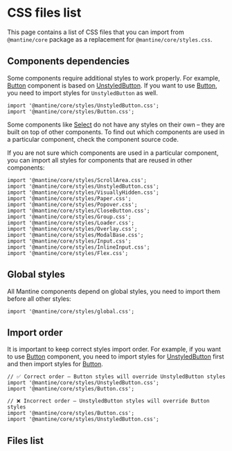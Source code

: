 

# CSS files list

This page contains a list of CSS files that you can import from `@mantine/core` package
as a replacement for `@mantine/core/styles.css`.

## Components dependencies

Some components require additional styles to work properly. For example, [Button](/core/button/)
component is based on [UnstyledButton](/core/unstyled-button/). If you want to use [Button](/core/button/),
you need to import styles for `UnstyledButton` as well.

```tsx
import '@mantine/core/styles/UnstyledButton.css';
import '@mantine/core/styles/Button.css';
```

Some components like [Select](/core/select/) do not have any styles on their own – they are built
on top of other components. To find out which components are used in a particular component, check
the component source code.

If you are not sure which components are used in a particular component, you can import
all styles for components that are reused in other components:

```tsx
import '@mantine/core/styles/ScrollArea.css';
import '@mantine/core/styles/UnstyledButton.css';
import '@mantine/core/styles/VisuallyHidden.css';
import '@mantine/core/styles/Paper.css';
import '@mantine/core/styles/Popover.css';
import '@mantine/core/styles/CloseButton.css';
import '@mantine/core/styles/Group.css';
import '@mantine/core/styles/Loader.css';
import '@mantine/core/styles/Overlay.css';
import '@mantine/core/styles/ModalBase.css';
import '@mantine/core/styles/Input.css';
import '@mantine/core/styles/InlineInput.css';
import '@mantine/core/styles/Flex.css';
```

## Global styles

All Mantine components depend on global styles, you need to import them before
all other styles:

```tsx
import '@mantine/core/styles/global.css';
```

## Import order

It is important to keep correct styles import order. For example, if you want to use
[Button](/core/button/) component, you need to import styles for
[UnstyledButton](/core/unstyled-button/) first and then import styles for [Button](/core/button/).

```tsx
// ✅ Correct order – Button styles will override UnstyledButton styles
import '@mantine/core/styles/UnstyledButton.css';
import '@mantine/core/styles/Button.css';
```

```tsx
// ❌ Incorrect order – UnstyledButton styles will override Button styles
import '@mantine/core/styles/Button.css';
import '@mantine/core/styles/UnstyledButton.css';
```

## Files list

<CssFilesList />
